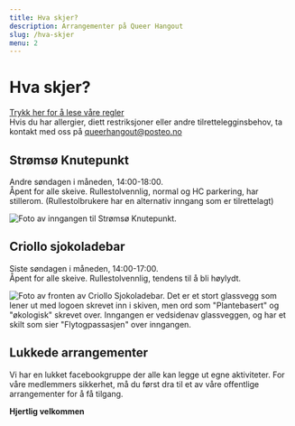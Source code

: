 ```yaml
---
title: Hva skjer?
description: Arrangementer på Queer Hangout
slug: /hva-skjer
menu: 2
---
```


# Hva skjer?  
  
[Trykk her for å lese våre regler](https://queerhangout/regler)  
Hvis du har allergier, diett restriksjoner eller andre tilrettelegginsbehov, ta kontakt med oss på [queerhangout@posteo.no](mailto:queerhangout@posteo.no)  
  
## Strømsø Knutepunkt  
Andre søndagen i måneden, 14:00-18:00.  
Åpent for alle skeive. Rullestolvennlig, normal og HC parkering, har stillerom. (Rullestolbrukere har en alternativ inngang som er tilrettelagt)  

![Foto av inngangen til Strømsø Knutepunkt.](../images/stromso.jpeg "Strømsø Knutepunkt")  
  
## Criollo sjokoladebar  
Siste søndagen i måneden, 14:00-17:00.  
Åpent for alle skeive. Rullestolvennlig, tendens til å bli høylydt.  
  
![Foto av fronten av Criollo Sjokoladebar. Det er et stort glassvegg som lener ut med logoen skrevet inn i skiven, men ord som "Plantebasert" og "økologisk" skrevet over. Inngangen er vedsidenav glassveggen, og har et skilt som sier "Flytogpassasjen" over inngangen.](../images/criollo.jpeg "Criollo Sjokoladebar")  

  
## Lukkede arrangementer  
Vi har en lukket facebookgruppe der alle kan legge ut egne aktiviteter. For våre medlemmers sikkerhet, må du først dra til et av våre offentlige arrangementer for å få tilgang.  

  
**Hjertlig velkommen**

